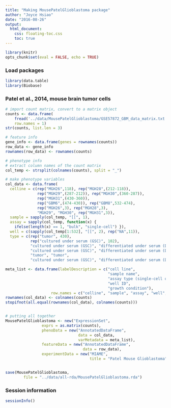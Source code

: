 ```yaml
---
title: "Making MousePatelGlioblastoma package"
author: "Joyce Hsiao"
date: "2016-08-26"
output:
  html_document:
    css: floating-toc.css
    toc: true
---
```



```r
library(knitr)
opts_chunk$set(eval = FALSE, echo = TRUE)
```


### Load packages

```r
library(data.table)
library(Biobase)
```


### Patel et al., 2014, mouse brain tumor cells


```r
# import count matrix, convert to a matrix object
counts <- data.frame(
    fread('../data/MousePatelGlioblastoma/GSE57872_GBM_data_matrix.txt'),
    row.names = 1)
str(counts, list.len = 3)

# feature info
gene_info <- data.frame(genes = rownames(counts))
row_data <- gene_info
rownames(row_data) <- rownames(counts)

# phenotype info
# extract column names of the count matrix
col_temp <- strsplit(colnames(counts), split = "_")

# make phenotype variables
col_data <- data.frame(
  celline = c(rep("MGH26",118), rep("MGH28",(212-118)),
              rep("MGH29",(287-212)), rep("MGH30",(360-287)),
              rep("MGH31",(430-360)),
              rep("GBM6",(474-430)), rep("GBM8",532-474),
              rep("MGH26",3), rep("MGH28",3),
              "MGH29", "MGH30", rep("MGH31",3)),
  sample = sapply(col_temp, "[[", 1),
  assay = sapply(col_temp, function(x) {
    ifelse(length(x) == 1, "bulk", "single-cell") }),
  well = c(sapply(col_temp[1:532], "[[", 2), rep("NA",11)),
  type = c(rep("tumor", 430), 
           rep("cultured under serum (GSC)", 102), 
           "cultured under serum (GSC)", "differentiated under serum (DGC)", "tumor",
           "cultured under serum (GSC)", "differentiated under serum (DGC)", "tumor",
           "tumor", "tumor",
           "cultured under serum (GSC)", "differentiated under serum (DGC)", "tumor") )

meta_list <- data.frame(labelDescription = c("cell line",
                                             "sample name",
                                             "assay type (single-cell or bulk)",
                                             "well ID",
                                             "growth condition"),
                    row.names = c("celline", "sample", "assay", "well", "type"))
rownames(col_data) <- colnames(counts)
stopifnot(all.equal(rownames(col_data), colnames(counts)))


# putting all together
MousePatelGlioblastoma <- new("ExpressionSet",
                exprs = as.matrix(counts),
                phenoData = new("AnnotatedDataFrame",
                                data = col_data,
                                varMetadata = meta_list),
                featureData = new("AnnotatedDataFrame",
                                  data = row_data),
                experimentData = new("MIAME",
                                     title = "Patel Mouse Glioblastoma"))


save(MousePatelGlioblastoma,
        file = "../data/all-rda/MousePatelGlioblastoma.rda")
```



### Session information

```r
sessionInfo()
```


